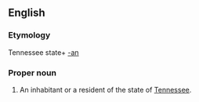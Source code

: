 ==English==
===Etymology===
Tennessee state+ [[-an]]

===Proper noun===
{{en-proper noun|Tennesseeans}}
#An inhabitant or a resident of the state of [[Tennessee]].